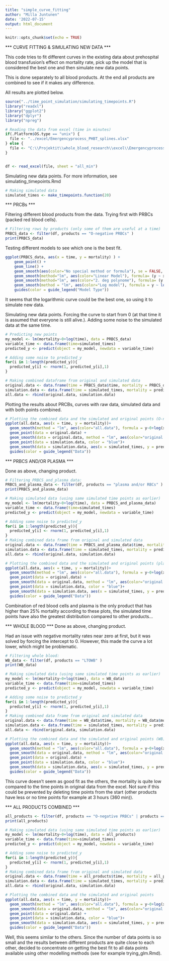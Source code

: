 ```yaml
---
title: "simple_curve_fitting"
author: "Milla Juntunen"
date: '2022-07-15'
output: html_document
---
```


```r
knitr::opts_chunk$set(echo = TRUE)
```
*** CURVE FITTING & SIMULATING NEW DATA ***

This code tries to fit different curves in the existing data about prehospital blood transfusion's effect on mortality rate, pick up the model that is considered the best one and then simulate new data points. 

This is done separately to all blood products. At the end all products are combined to see if it makes any difference. 

All results are plotted below. 
```r
source("../time_point_simulation/simulating_timepoints.R")
library("readxl")
library("ggplot2")
library("dplyr")
library("npreg")
```

```r
# Reading the data from excel (time in minutes)
if(.Platform$OS.type == "unix") {
  file <- "../excel/Emergencyprocess_PHBT_splines.xlsx" 
} else {
  file <- "C:\\Projektit\\whole_blood_research\\excel\\Emergencyprocess_PHBT_splines.xlsx"
}


df <- read_excel(file, sheet = "all_min")


```

Simulating new data points. For more information, see simulating_timepoints.Rmd
```r
# Making simulated data
simulated_times <- make_timepoints.function(20)
```
*** PRCBs ***

Filtering different blood products from the data. Trying first with PRBCs (packed red blood cells).  
```r
# Filtering rows by products (only some of them are useful at a time)
PRBCS_data <- filter(df, products == "O-negative PRBCs" )
print(PRBCS_data)
```

Testing different models to see which one is the best fit.
```r
ggplot(PRBCS_data, aes(x = time, y = mortality) ) +
    geom_point() +
    geom_line() +
    geom_smooth(aes(color="No special method or formula"), se = FALSE,  linetype = 1) +
    geom_smooth(method="lm", aes(color="Linear Model"), formula= (y ~ x), se = FALSE, linetype = 2) +
    geom_smooth(method="lm", aes(color="2. deg polynome"), formula= (y ~ poly(x,2)), se = FALSE, linetype = 3) +
    geom_smooth(method = "lm", aes(color="Log model"), formula = y ~ log(x), se = FALSE, linetype = 3) +
    guides(color = guide_legend("Model Type"))
```
It seems that the logarithmic curve could be the best one, so using it to simulate new data. 

Simulating new data points. Forcing the curve to start from 0 (at that time it is assumed that everyone is still alive.). Adding some noise to the simulated data at the same time. 
```r
# Predicting new points
my_model <- lm(mortality~0+log(time), data = PRBCS_data)
variable_time <- data.frame(time=simulated_times)
predicted_y <- predict(object = my_model, newdata = variable_time)

# Adding some noise to predicted_y
for(i in 1:length(predicted_y)){
  predicted_y[i] <- rnorm(1, predicted_y[i],1)
}

# Making combined dataframe from original and simulated data
original.data <- data.frame(time = PRBCS_data$time, mortality = PRBCS_data$mortality)
simulation.data <- data.frame(time = simulated_times, mortality = predicted_y)
all.data <- rbind(original.data, simulation.data)
```

Plotting the results about PRCBs, curves with raw data, simulated data and with both points combined.
```r
# Plotting the combined data and the simulated and original points (O-neg PRBCs)
ggplot(all.data, aes(x = time, y = mortality))+
  geom_smooth(method = "lm", aes(color="all.data"), formula = y~0+log(x), se = FALSE, linetype = 1)+
  geom_point(data = original.data) +
  geom_smooth(data = original.data, method = "lm", aes(color="original.data"), formula = y~0+log(x), se = FALSE, linetype = 2) +
  geom_point(data = simulation.data, color = "blue")+
  geom_smooth(data = simulation.data, aes(x = simulated_times, y = predicted_y, color = "simulation.data"), linetype = 2)+
  guides(color = guide_legend("Data"))
```

*** PRBCS AND/OR PLASMA *** 

Done as above, changing product. 
```r
# Filtering PRBCS_and_plasma_data:
PRBCS_and_plasma_data <- filter(df, products == "plasma and/or RBCs" )
print(PRBCS_and_plasma_data)

# Making simulated data (using same simulated time points as earlier)
my_model <- lm(mortality~0+log(time), data = PRBCS_and_plasma_data)
variable_time <- data.frame(time=simulated_times)
predicted_y <- predict(object = my_model, newdata = variable_time)

# Adding some noise to predicted_y
for(i in 1:length(predicted_y)){
  predicted_y[i] <- rnorm(1, predicted_y[i],1)
}
# Making combined data frame from original and simulated data
original.data <- data.frame(time = PRBCS_and_plasma_data$time, mortality = PRBCS_and_plasma_data$mortality)
simulation.data <- data.frame(time = simulated_times, mortality = predicted_y)
all.data <- rbind(original.data, simulation.data)
```

```r
# Plotting the combined data and the simulated and original points (plasma and/or RCBs)
ggplot(all.data, aes(x = time, y = mortality))+
  geom_smooth(method = "lm", aes(color="all.data"), formula = y~0+log(x), se = FALSE, linetype = 1)+
  geom_point(data = original.data) +
  geom_smooth(data = original.data, method = "lm", aes(color="original.data"), formula = y~0+log(x), se = FALSE, linetype = 2) +
  geom_point(data = simulation.data, color = "blue")+
  geom_smooth(data = simulation.data, aes(x = simulated_times, y = predicted_y, color = "simulation.data"), linetype = 2)+
  guides(color = guide_legend("Data"))
```
Combination of red blood cells and plasma is the only product that has higher than 25% mortality according to these plots, the simulated time points have also the greatest distribution compared to other products... 


*** WHOLE BLOOD *** 
Done as above, changing product. 

Had an issue with negative mortality rates near zero at first, but it was solved by forcing the intercept to 0. However, this made the curve a lot lower, which might be problematic. 

```r
# Filtering whole blood:
WB_data <- filter(df, products == "LTOWB" )
print(WB_data)

# Making simulated data (using same simulated time points as earlier)
my_model <- lm(mortality~0+log(time), data = WB_data)
variable_time <- data.frame(time=simulated_times)
predicted_y <- predict(object = my_model, newdata = variable_time)

# Adding some noise to predicted_y
for(i in 1:length(predicted_y)){
  predicted_y[i] <- rnorm(1, predicted_y[i],1)
}
# Making combined data frame from original and simulated data
original.data <- data.frame(time = WB_data$time, mortality = WB_data$mortality)
simulation.data <- data.frame(time = simulated_times, mortality = predicted_y)
all.data <- rbind(original.data, simulation.data)
```

```r
# Plotting the combined data and the simulated and original points (WB)
ggplot(all.data, aes(x = time, y = mortality))+
  geom_smooth(method = "lm", aes(color="all.data"), formula = y~0+log(x), se = FALSE, linetype = 1)+
  geom_smooth(data = original.data, method = "lm", aes(color="original.data"), formula = y~0+log(x), se = FALSE, linetype = 2) +
  geom_point(data = original.data) +
  geom_point(data = simulation.data, color = "blue")+
  geom_smooth(data = simulation.data, aes(x = simulated_times, y = predicted_y, color = "simulation.data"), linetype = 2)+
  guides(color = guide_legend("Data"))
```
This curve doesn't seem as good fit as the others, the mortality is quite low compared to the time points in original data from the excel. Not sure if this could be prevented by deleting time points from the start (other products have less or no time points for example at 3 hours (360 min)).

*** ALL PRODUCTS COMBINED ***

```r
all_products <- filter(df, products == "O-negative PRBCs" | products == "LTOWB" | products == "plasma and/or RBCs")
print(all_products)

# Making simulated data (using same simulated time points as earlier)
my_model <- lm(mortality~0+log(time), data = all_products)
variable_time <- data.frame(time=simulated_times)
predicted_y <- predict(object = my_model, newdata = variable_time)

# Adding some noise to predicted_y
for(i in 1:length(predicted_y)){
  predicted_y[i] <- rnorm(1, predicted_y[i],1)
}
# Making combined data frame from original and simulated data
original.data <- data.frame(time = all_products$time, mortality = all_products$mortality)
simulation.data <- data.frame(time = simulated_times, mortality = predicted_y)
all.data <- rbind(original.data, simulation.data)
```
```r
# Plotting the combined data and the simulated and original points
ggplot(all.data, aes(x = time, y = mortality))+
  geom_smooth(method = "lm", aes(color="all.data"), formula = y~0+log(x), se = FALSE, linetype = 1)+
  geom_smooth(data = original.data, method = "lm", aes(color="original.data"), formula = y~0+log(x), se = FALSE, linetype = 2) +
  geom_point(data = original.data) +
  geom_point(data = simulation.data, color = "blue")+
  geom_smooth(data = simulation.data, aes(x = simulated_times, y = predicted_y, color = "simulation.data"), linetype = 2)+
  guides(color = guide_legend("Data"))
```
Well, this seems similar to the others. Since the number of data points is so small and the results between different products are quite close to each other, decided to concentrate on getting the best fit to all data points available using other modelling methods (see for example trying_glm.Rmd). 
